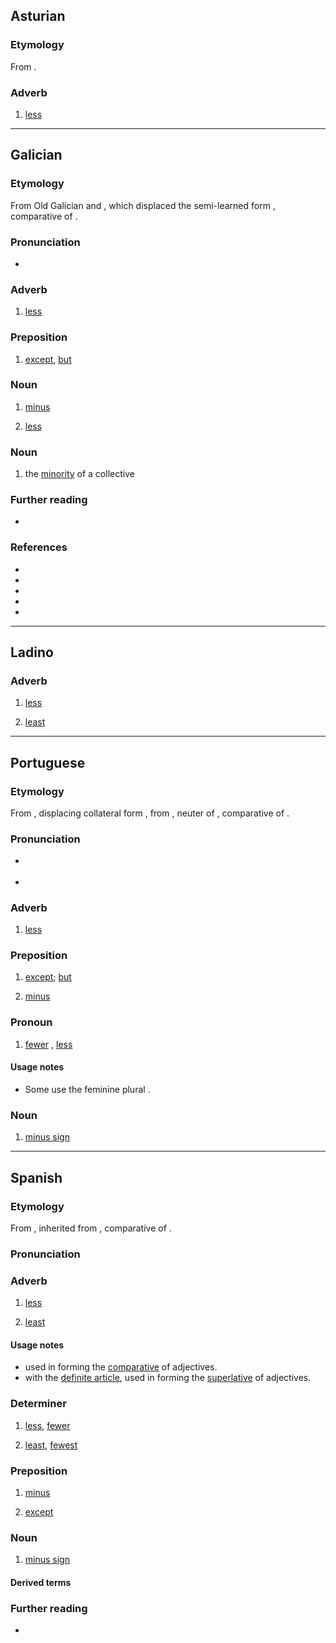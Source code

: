 {{also|ménos}}
==Asturian==

===Etymology===
From {{der|ast|la|minus}}.

===Adverb===
{{ast-adv}}

# [[less]]
#: {{uxi|ast|Esti pueblu ye '''menos''' guapu que'l to.|This town is '''less''' nice than that one.}}
#: {{ant|ast|más}}

----

==Galician==

===Etymology===
From Old Galician and {{inh|gl|roa-opt|menos}}, which displaced the semi-learned form {{m|roa-opt|mẽos}}, {{lbor|gl|la|minus|nocap=1}} comparative of {{m|la|parum}}.

===Pronunciation===
* {{IPA|gl|[ˈmenʊs]}}

===Adverb===
{{gl-adv}}

# [[less]]
#: {{ant|gl|máis}}

===Preposition===
{{head|gl|preposition}}

# [[except]], [[but]]
#: {{uxi|gl|Vinche todos eses filmes '''menos''' o último|I saw all that movies, '''except''' the last one}}

===Noun===
{{gl-noun|m}}

# {{lb|gl|mathematics}} [[minus]]
# [[less]]

===Noun===
{{gl-noun|m-p}}

# the [[minority]] of a collective

===Further reading===
* {{R:gl:DRAG}}

===References===
*{{R:gl:DDGM}}
*{{R:gl:CX}}
*{{R:gl:DDLG}}
*{{R:gl:TILG}}
*{{R:TLPGP}}

----

==Ladino==

===Adverb===
{{lad-adv}}

# [[less]]
#: {{syn|lad|manko}}
# {{lb|lad|often with definite article}} [[least]]
#: {{syn|lad|manko}}

----

==Portuguese==

===Etymology===
From {{inh|pt|roa-opt|menos}}, displacing collateral form {{m|roa-opt|mẽos}}, from {{der|pt|la|minus}}, neuter of {{m|pt|minor|t=lesser; smaller}}, comparative of {{m|pt|parvus|t=small}}.

===Pronunciation===
{{pt-IPA|mênos}}
* {{a|South Brazil}} {{IPA|pt|/ˈme.nos/}}
* {{hyph|pt|me|nos}}

===Adverb===
{{pt-adv|-}}

# [[less]] {{gloss|in lower degree}}
#: {{uxi|pt|Aqui é '''menos''' frio.|Here is '''less''' cold.}}
#: {{uxi|pt|Se trabalhares '''menos''', cansarás '''menos'''.|If you work '''less''', you will tire '''less'''.}}
#: {{ant|pt|mais}}

===Preposition===
{{head|pt|preposition}}

# [[except]]; [[but]]
#: {{uxi|pt|Li todos, '''menos''' o último.|I read all, '''except''' the last one.}}
#: {{syn|pt|exceto|fora}}
# {{lb|pt|mathematics}} [[minus]] {{gloss|indicates subtraction}}
#: {{uxi|pt|Três '''menos''' dois é um.|Three '''minus''' two is one.}}

===Pronoun===
{{pt-pron|mf|pl=menos}}

# [[fewer]] {{gloss|a smaller number of}}, [[less]] {{gloss|a smaller size or significance of}}
#: {{uxi|pt|'''Menos''' pessoas correm.|'''Fewer''' people run.}}
#: {{uxi|pt|Atirou com '''menos''' precisão.|He shot with '''less''' precision.}}
#: {{ant|pt|mais}}

====Usage notes====
* Some use the feminine plural {{m|pt|menas}}.

===Noun===
{{pt-noun|m}}

# [[minus sign]] {{gloss|the symbol −}}
#: {{syn|pt|sinal de menos}}

----

==Spanish==

===Etymology===
From {{inh|es|osp|menos}}, inherited from {{inh|es|la|minus}}, comparative of {{m|la|parum}}.

===Pronunciation===
{{es-IPA}}

===Adverb===
{{es-adv}}

# [[less]]
#: {{ant|es|más}}
# {{lb|es|often with definite article}} [[least]]
#: {{ant|es|más}}

====Usage notes====
* used in forming the [[comparative]] of adjectives.
* with the [[definite article]], used in forming the [[superlative]] of adjectives.

===Determiner===
{{head|es|determiner|plural|menos}}

# [[less]], [[fewer]]
#: {{ant|es|más}}
# [[least]], [[fewest]]
#: {{ant|es|más}}

===Preposition===
{{head|es|preposition|head=menos}}

# [[minus]]
#: {{uxi|es|Dos '''menos''' uno son uno.|Two '''minus''' one is one.}}
# [[except]]

===Noun===
{{es-noun|m}}

# [[minus sign]]

====Derived terms====
{{der4|es
|{{l|es|al menos}}
|{{l|es|a menos que}}
|{{l|es|cuanto menos}}, {{l|es|cuando menos}}
|{{l|es|echar de menos}}
|{{l|es|por lo menos}}
|{{l|es|más o menos}}
|{{l|es|menos mal}}
|{{l|es|menospreciar}}
|nada más y nada menos
|{{l|es|quien más, quien menos}}
|{{l|es|tener sus más y sus menos}}
|{{l|es|un día más un día menos}}
}}

===Further reading===
* {{R:es:DRAE}}

{{C|es|Arithmetic}}